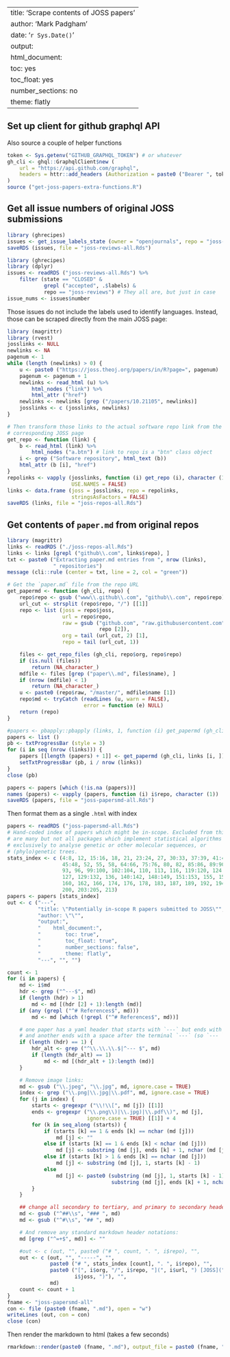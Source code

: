 
---
title: 'Scrape contents of JOSS papers'
author: 'Mark Padgham'
date: '`r Sys.Date()`'
output:
  html_document:
    toc: yes
    toc_float: yes
    number_sections: no
    theme: flatly
---

## Set up client for github graphql API

Also source a couple of helper functions
```r
token <- Sys.getenv("GITHUB_GRAPHQL_TOKEN") # or whatever
gh_cli <- ghql::GraphqlClient$new (
    url = "https://api.github.com/graphql",
    headers = httr::add_headers (Authorization = paste0 ("Bearer ", token))
)
source ("get-joss-papers-extra-functions.R")
```


## Get all issue numbers of original JOSS submissions

```r
library (ghrecipes)
issues <- get_issue_labels_state (owner = "openjournals", repo = "joss-reviews")
saveRDS (issues, file = "joss-reviews-all.Rds")
```

```r
library (ghrecipes)
library (dplyr)
issues <- readRDS ("joss-reviews-all.Rds") %>%
    filter (state == "CLOSED" &
            grepl ("accepted", .$labels) &
            repo == "joss-reviews") # They all are, but just in case
issue_nums <- issues$number
```

Those issues do not include the labels used to identify languages. Instead,
those can be scraped directly from the main JOSS page:
```r
library (magrittr)
library (rvest)
josslinks <- NULL
newlinks <- NA
pagenum <- 1
while (length (newlinks) > 0) {
    u <- paste0 ("https://joss.theoj.org/papers/in/R?page=", pagenum)
    pagenum <- pagenum + 1
    newlinks <- read_html (u) %>%
        html_nodes ("link") %>%
        html_attr ("href")
    newlinks <- newlinks [grep ("/papers/10.21105", newlinks)]
    josslinks <- c (josslinks, newlinks)
}

# Then transform those links to the actual software repo link from the
# corresponding JOSS page
get_repo <- function (link) {
    b <- read_html (link) %>%
        html_nodes ("a.btn") # link to repo is a "btn" class object
    i <- grep ("Software repository", html_text (b))
    html_attr (b [i], "href")
}
repolinks <- vapply (josslinks, function (i) get_repo (i), character (1),
                     USE.NAMES = FALSE)
links <- data.frame (joss = josslinks, repo = repolinks,
                     stringsAsFactors = FALSE)
saveRDS (links, file = "joss-repos-all.Rds")
```


## Get contents of `paper.md` from original repos


```r
library (magrittr)
links <- readRDS ("./joss-repos-all.Rds")
links <- links [grepl ("github\\.com", links$repo), ]
txt <- paste0 ("Extracting paper.md entries from ", nrow (links),
               " repositories")
message (cli::rule (center = txt, line = 2, col = "green"))

# Get the `paper.md` file from the repo URL
get_papermd <- function (gh_cli, repo) {
    repo$repo <- gsub ("www\\.github\\.com", "github\\.com", repo$repo)
    url_cut <- strsplit (repo$repo, "/") [[1]]
    repo <- list (joss = repo$joss,
                  url = repo$repo,
                  raw = gsub ("github.com", "raw.githubusercontent.com",
                              repo [2]),
                  org = tail (url_cut, 2) [1],
                  repo = tail (url_cut, 1))

    files <- get_repo_files (gh_cli, repo$org, repo$repo)
    if (is.null (files))
        return (NA_character_)
    mdfile <- files [grep ("paper\\.md", files$name), ]
    if (nrow (mdfile) < 1)
        return (NA_character_)
    u <- paste0 (repo$raw, "/master/", mdfile$name [1])
    repo$md <- tryCatch (readLines (u, warn = FALSE),
                         error = function (e) NULL)
    return (repo)
}

#papers <- pbapply::pbapply (links, 1, function (i) get_papermd (gh_cli, i))
papers <- list ()
pb <- txtProgressBar (style = 3)
for (i in seq (nrow (links))) {
    papers [[length (papers) + 1]] <- get_papermd (gh_cli, links [i, ])
    setTxtProgressBar (pb, i / nrow (links))
}
close (pb)

papers <- papers [which (!is.na (papers))]
names (papers) <- vapply (papers, function (i) i$repo, character (1))
saveRDS (papers, file = "joss-papersmd-all.Rds")
```

Then format them as a single `.html` with index

```r
papers <- readRDS ("joss-papersmd-all.Rds")
# Hand-coded index of papers which might be in-scope. Excluded from this list
# are many but not all packages which implement statistical algorithms
# exclusively to analyse genetic or other molecular sequences, or
# (phylo)genetic trees.
stats_index <- c (4:8, 12, 15:16, 18, 21, 23:24, 27, 30:33, 37:39, 41:43,
                  45:48, 52, 55, 58, 64:66, 75:76, 80, 82, 85:86, 89:90,
                  93, 96, 99:100, 102:104, 110, 113, 116, 119:120, 124:125,
                  127, 129:132, 136, 140:142, 148:149, 151:153, 155, 157:158,
                  160, 162, 166, 174, 176, 178, 183, 187, 189, 192, 194:196,
                  200, 203:205, 213)
papers <- papers [stats_index]
out <- c ("---",
          "title: \"Potentially in-scope R papers submitted to JOSS\"",
          "author: \"\"",
          "output:",
          "    html_document:",
          "        toc: true",
          "        toc_float: true",
          "        number_sections: false",
          "        theme: flatly",
          "---", "", "")

count <- 1
for (i in papers) {
    md <- i$md
    hdr <- grep ("^---$", md)
    if (length (hdr) > 1)
        md <- md [(hdr [2] + 1):length (md)]
    if (any (grepl ("^# References$", md)))
        md <- md [which (!grepl ("^# References$", md))]

    # one paper has a yaml header that starts with `---` but ends with backticks,
    # and another ends with a space after the terminal `---` (so `--- `)
    if (length (hdr) == 1) {
        hdr_alt <- grep ("^\\.\\.\\.$|^--- $", md)
        if (length (hdr_alt) == 1)
            md <- md [(hdr_alt + 1):length (md)]
    }

    # Remove image links:
    md <- gsub ("\\.jpeg", "\\.jpg", md, ignore.case = TRUE)
    index <- grep ("\\.png|\\.jpg|\\.pdf", md, ignore.case = TRUE)
    for (j in index) {
        starts <- gregexpr ("\\!\\[", md [j]) [[1]]
        ends <- gregexpr ("\\.png\\)|\\.jpg)|\\.pdf\\)", md [j],
                          ignore.case = TRUE) [[1]] + 4
        for (k in seq_along (starts)) {
            if (starts [k] == 1 & ends [k] == nchar (md [j]))
                md [j] <- ""
            else if (starts [k] == 1 & ends [k] < nchar (md [j]))
                md [j] <- substring (md [j], ends [k] + 1, nchar (md [j]))
            else if (starts [k] > 1 & ends [k] == nchar (md [j]))
                md [j] <- substring (md [j], 1, starts [k] - 1)
            else
                md [j] <- paste0 (substring (md [j], 1, starts [k] - 1), " ",
                                  substring (md [j], ends [k] + 1, nchar (md [j])))
        }
    }

    ## change all secondary to tertiary, and primary to secondary headers
    md <- gsub ("^##\\s", "### ", md)
    md <- gsub ("^#\\s", "## ", md)

    # And remove any standard markdown header notations:
    md [grep ("^=+$", md)] <- ""

    #out <- c (out, "", paste0 ("# ", count, ". ", i$repo), "",
    out <- c (out, "", "-----", "",
              paste0 ("# ", stats_index [count], ". ", i$repo), "",
              paste0 ("[", i$org, "/", i$repo, "](", i$url, ") [JOSS](",
                      i$joss, ")"), "",
              md)
    count <- count + 1
}
fname <- "joss-papersmd-all"
con <- file (paste0 (fname, ".md"), open = "w")
writeLines (out, con = con)
close (con)
```

Then render the markdown to html (takes a few seconds)
```r
rmarkdown::render(paste0 (fname, ".md"), output_file = paste0 (fname, ".html"))
```




